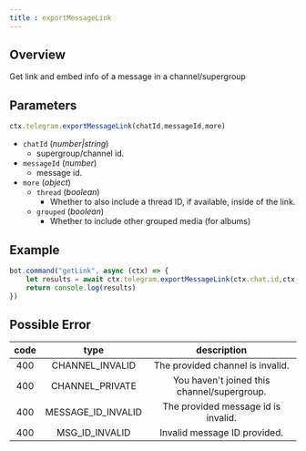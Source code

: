 ```yaml
---
title : exportMessageLink
---
```

## Overview
Get link and embed info of a message in a channel/supergroup
## Parameters
```ts 
ctx.telegram.exportMessageLink(chatId,messageId,more)
```
- `chatId` (_number|string_)
    - supergroup/channel id.
- `messageId` (_number_)
    - message id.
- `more` (_object_)
    - `thread` (_boolean_)
        - Whether to also include a thread ID, if available, inside of the link.
    - `grouped` (_boolean_)
        - Whether to include other grouped media (for albums)
## Example
```ts highlight=2
bot.command("getLink", async (ctx) => {
    let results = await ctx.telegram.exportMessageLink(ctx.chat.id,ctx.id) 
    return console.log(results)
})
```
## Possible Error
| code |         type         |                 description                 |
|:----:|:--------------------:|:-------------------------------------------:|
| 400  |   CHANNEL_INVALID    |      The provided channel is invalid.       |
| 400  |   CHANNEL_PRIVATE    | You haven't joined this channel/supergroup. |
| 400  | MESSAGE_ID_INVALID |     The provided message id is invalid.     |
| 400  |   MSG_ID_INVALID   |        Invalid message ID provided.         | 